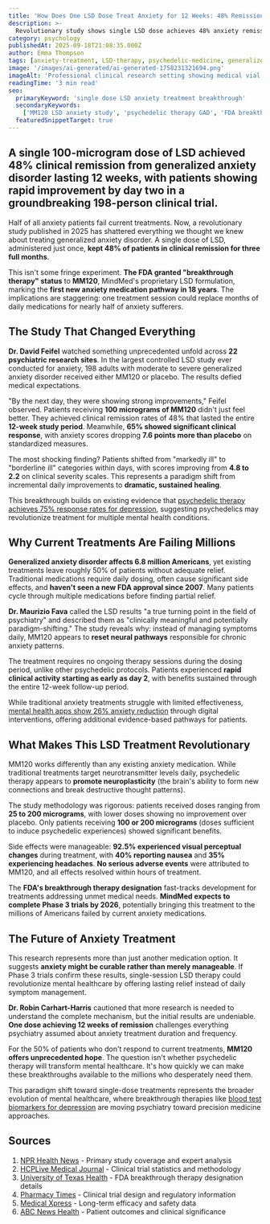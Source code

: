 ```yaml
---
title: 'How Does One LSD Dose Treat Anxiety for 12 Weeks: 48% Remission Rate Shocks Medical Community'
description: >-
  Revolutionary study shows single LSD dose achieves 48% anxiety remission lasting 12 weeks, with FDA breakthrough status marking first GAD medication approval in 18 years.
category: psychology
publishedAt: 2025-09-18T21:08:35.000Z
author: Emma Thompson
tags: [anxiety-treatment, LSD-therapy, psychedelic-medicine, generalized-anxiety-disorder, mental-health-breakthrough]
image: '/images/ai-generated/ai-generated-1758231321694.png'
imageAlt: 'Professional clinical research setting showing medical vial containing single-dose LSD treatment, representing breakthrough anxiety therapy study with 48% remission rate'
readingTime: '3 min read'
seo:
  primaryKeyword: 'single dose LSD anxiety treatment breakthrough'
  secondaryKeywords:
    ['MM120 LSD anxiety study', 'psychedelic therapy GAD', 'FDA breakthrough therapy LSD', 'anxiety remission single dose']
  featuredSnippetTarget: true
---
```


## A single 100-microgram dose of LSD achieved **48% clinical remission** from generalized anxiety disorder lasting **12 weeks**, with patients showing rapid improvement by day two in a groundbreaking **198-person clinical trial**.

Half of all anxiety patients fail current treatments. Now, a revolutionary study published in 2025 has shattered everything we thought we knew about treating generalized anxiety disorder. A single dose of LSD, administered just once, **kept 48% of patients in clinical remission for three full months**.

This isn't some fringe experiment. **The FDA granted "breakthrough therapy" status** to **MM120**, MindMed's proprietary LSD formulation, marking the **first new anxiety medication pathway in 18 years**. The implications are staggering: one treatment session could replace months of daily medications for nearly half of anxiety sufferers.

## The Study That Changed Everything

**Dr. David Feifel** watched something unprecedented unfold across **22 psychiatric research sites**. In the largest controlled LSD study ever conducted for anxiety, 198 adults with moderate to severe generalized anxiety disorder received either MM120 or placebo. The results defied medical expectations.

"By the next day, they were showing strong improvements," Feifel observed. Patients receiving **100 micrograms of MM120** didn't just feel better. They achieved clinical remission rates of 48% that lasted the entire **12-week study period**. Meanwhile, **65% showed significant clinical response**, with anxiety scores dropping **7.6 points more than placebo** on standardized measures.

The most shocking finding? Patients shifted from "markedly ill" to "borderline ill" categories within days, with scores improving from **4.8 to 2.2** on clinical severity scales. This represents a paradigm shift from incremental daily improvements to **dramatic, sustained healing**.

This breakthrough builds on existing evidence that [psychedelic therapy achieves 75% response rates for depression](/psychology/psychedelic-therapy-depression-breakthrough), suggesting psychedelics may revolutionize treatment for multiple mental health conditions.

## Why Current Treatments Are Failing Millions

**Generalized anxiety disorder affects 6.8 million Americans**, yet existing treatments leave roughly 50% of patients without adequate relief. Traditional medications require daily dosing, often cause significant side effects, and **haven't seen a new FDA approval since 2007**. Many patients cycle through multiple medications before finding partial relief.

**Dr. Maurizio Fava** called the LSD results "a true turning point in the field of psychiatry" and described them as "clinically meaningful and potentially paradigm-shifting." The study reveals why: instead of managing symptoms daily, MM120 appears to **reset neural pathways** responsible for chronic anxiety patterns.

The treatment requires no ongoing therapy sessions during the dosing period, unlike other psychedelic protocols. Patients experienced **rapid clinical activity starting as early as day 2**, with benefits sustained through the entire 12-week follow-up period.

While traditional anxiety treatments struggle with limited effectiveness, [mental health apps show 26% anxiety reduction](/health/mental-health-apps-show-clinical-results) through digital interventions, offering additional evidence-based pathways for patients.

## What Makes This LSD Treatment Revolutionary

MM120 works differently than any existing anxiety medication. While traditional treatments target neurotransmitter levels daily, psychedelic therapy appears to **promote neuroplasticity** (the brain's ability to form new connections and break destructive thought patterns).

The study methodology was rigorous: patients received doses ranging from **25 to 200 micrograms**, with lower doses showing no improvement over placebo. Only patients receiving **100 or 200 micrograms** (doses sufficient to induce psychedelic experiences) showed significant benefits.

Side effects were manageable: **92.5% experienced visual perceptual changes** during treatment, with **40% reporting nausea** and **35% experiencing headaches**. **No serious adverse events** were attributed to MM120, and all effects resolved within hours of treatment.

The **FDA's breakthrough therapy designation** fast-tracks development for treatments addressing unmet medical needs. **MindMed expects to complete Phase 3 trials by 2026**, potentially bringing this treatment to the millions of Americans failed by current anxiety medications.

## The Future of Anxiety Treatment

This research represents more than just another medication option. It suggests **anxiety might be curable rather than merely manageable**. If Phase 3 trials confirm these results, single-session LSD therapy could revolutionize mental healthcare by offering lasting relief instead of daily symptom management.

**Dr. Robin Carhart-Harris** cautioned that more research is needed to understand the complete mechanism, but the initial results are undeniable. **One dose achieving 12 weeks of remission** challenges everything psychiatry assumed about anxiety treatment duration and frequency.

For the 50% of patients who don't respond to current treatments, **MM120 offers unprecedented hope**. The question isn't whether psychedelic therapy will transform mental healthcare. It's how quickly we can make these breakthroughs available to the millions who desperately need them.

This paradigm shift toward single-dose treatments represents the broader evolution of mental healthcare, where breakthrough therapies like [blood test biomarkers for depression](/psychology/revolutionary-blood-test-depression-biomarkers) are moving psychiatry toward precision medicine approaches.

## Sources

1. [NPR Health News](https://www.npr.org/sections/shots-health-news/2025/09/05/nx-s1-5529325/one-dose-lsd-generalized-anxiety-disorder-psychedelics) - Primary study coverage and expert analysis
2. [HCPLive Medical Journal](https://www.hcplive.com/view/single-dose-mm120-lsd-shows-lasting-anxiety-reduction-gad) - Clinical trial statistics and methodology
3. [University of Texas Health](https://med.uth.edu/psychiatry/2024/04/01/fda-grants-breakthrough-status-to-lsd-formula-and-opens-a-new-frontier-in-the-generalized-anxiety-disorder-gad-treatment/) - FDA breakthrough therapy designation details
4. [Pharmacy Times](https://www.pharmacytimes.com/view/lsd-d-tartrate-receives-breakthrough-therapy-designation-from-fda-for-generalized-anxiety-disorder) - Clinical trial design and regulatory information
5. [Medical Xpress](https://medicalxpress.com/news/2025-09-lsd-ease-anxiety-symptoms-months.html) - Long-term efficacy and safety data
6. [ABC News Health](https://abcnews.go.com/US/lsd-shows-early-promise-potential-anxiety-treatment/story?id=125267546) - Patient outcomes and clinical significance